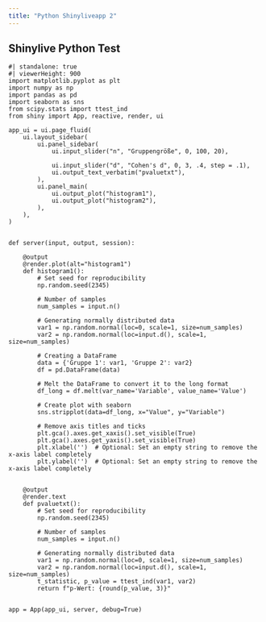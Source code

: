 ```yaml
---
title: "Python Shinyliveapp 2"
---
```

## Shinylive Python Test

```shinylive-python
#| standalone: true
#| viewerHeight: 900
import matplotlib.pyplot as plt
import numpy as np
import pandas as pd
import seaborn as sns
from scipy.stats import ttest_ind
from shiny import App, reactive, render, ui

app_ui = ui.page_fluid(
    ui.layout_sidebar(
        ui.panel_sidebar(
            ui.input_slider("n", "Gruppengröße", 0, 100, 20),
            
            ui.input_slider("d", "Cohen's d", 0, 3, .4, step = .1),
            ui.output_text_verbatim("pvaluetxt"),
        ),
        ui.panel_main(
            ui.output_plot("histogram1"),
            ui.output_plot("histogram2"),
        ),
    ),
)


def server(input, output, session):
  
    @output
    @render.plot(alt="histogram1")
    def histogram1():
        # Set seed for reproducibility
        np.random.seed(2345)
        
        # Number of samples
        num_samples = input.n()
        
        # Generating normally distributed data
        var1 = np.random.normal(loc=0, scale=1, size=num_samples)
        var2 = np.random.normal(loc=input.d(), scale=1, size=num_samples)
        
        # Creating a DataFrame
        data = {'Gruppe 1': var1, 'Gruppe 2': var2}
        df = pd.DataFrame(data)
        
        # Melt the DataFrame to convert it to the long format
        df_long = df.melt(var_name='Variable', value_name='Value')
        
        # Create plot with seaborn
        sns.stripplot(data=df_long, x="Value", y="Variable")
        
        # Remove axis titles and ticks
        plt.gca().axes.get_xaxis().set_visible(True)
        plt.gca().axes.get_yaxis().set_visible(True)
        plt.xlabel('')  # Optional: Set an empty string to remove the x-axis label completely
        plt.ylabel('')  # Optional: Set an empty string to remove the x-axis label completely

     
    @output
    @render.text
    def pvaluetxt():
        # Set seed for reproducibility
        np.random.seed(2345)
        
        # Number of samples
        num_samples = input.n()
        
        # Generating normally distributed data
        var1 = np.random.normal(loc=0, scale=1, size=num_samples)
        var2 = np.random.normal(loc=input.d(), scale=1, size=num_samples)
        t_statistic, p_value = ttest_ind(var1, var2)
        return f"p-Wert: {round(p_value, 3)}"


app = App(app_ui, server, debug=True)


```